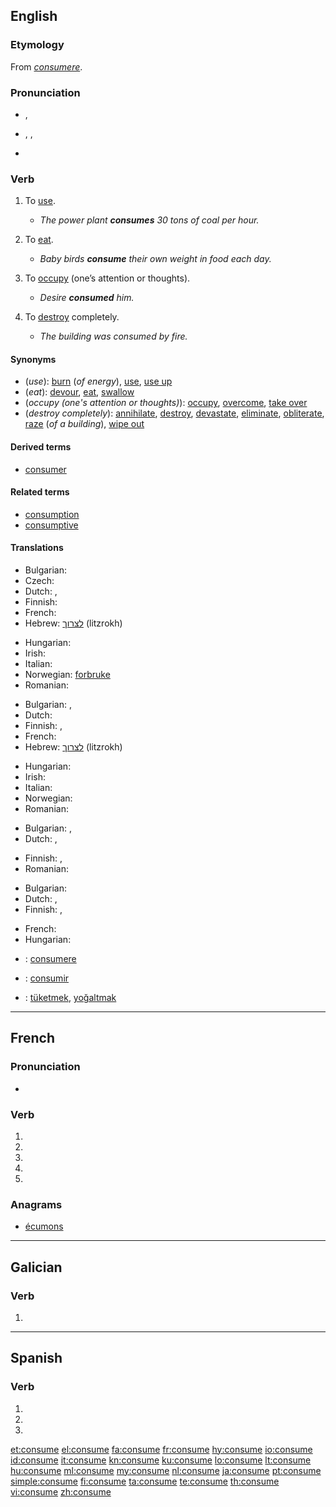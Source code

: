 {{also|consumé}}
==English==

===Etymology===
From {{etyl|la}} ''[[consumere]]''.

===Pronunciation===
* {{a|UK}} {{IPA|/kənˈsjuːm/}}, {{SAMPA|/k@n"sju:m/}}
* {{a|US}} {{enPR|kən-so͞om}}, {{IPA|/kənˈsuːm/}}, {{SAMPA|/k@n"su:m/}}
* {{audio|en-us-consume.ogg|Audio (US)}}

===Verb===
{{en-verb|consum|ing}}

# {{transitive}} To [[use]].
#* ''The power plant '''consumes''' 30 tons of coal per hour.''
# {{transitive}} To [[eat]].
#* ''Baby birds '''consume''' their own weight in food each day.''
# {{transitive}} To [[occupy]] (one’s attention or thoughts).
#* ''Desire '''consumed''' him.''
# {{transitive}} To [[destroy]] completely.
#* ''The building was consumed by fire.''

====Synonyms====
* (''use''): [[burn]] (''of energy''), [[use]], [[use up]]
* (''eat''): [[devour]], [[eat]], [[swallow]]
* (''occupy (one's attention or thoughts)''): [[occupy]], [[overcome]], [[take over]]
* (''destroy completely''): [[annihilate]], [[destroy]], [[devastate]], [[eliminate]], [[obliterate]], [[raze]] (''of a building''), [[wipe out]]

====Derived terms====
* [[consumer]]

====Related terms====
* [[consumption]]
* [[consumptive]]

====Translations====
{{trans-top|to use}}
* Bulgarian: {{t|bg|изразходвам}}
* Czech: {{t-|cs|spotřebovat}}
* Dutch: {{t+|nl|consumeren}}, {{t-|nl|verbruiken}}
* Finnish: {{t-|fi|kuluttaa}}
* French: {{t+|fr|consommer}}
* Hebrew: [[לצרוך]] (litzrokh)
{{trans-mid}}
* Hungarian: {{t|hu|fogyaszt}}
* Irish: {{t-|ga|caith|xs=Irish}}
* Italian: {{t+|it|consumare}}
* Norwegian: [[forbruke]]
* Romanian: {{t-|ro|consuma}}
{{trans-bottom}}

{{trans-top|to eat}}
* Bulgarian: {{t|bg|изяждам}},  {{t|bg|изпивам}}
* Dutch: {{t+|nl|consumeren}}
* Finnish: {{t-|fi|kuluttaa}}, {{t+|fi|syödä}}
* French: {{t+|fr|consommer}}
* Hebrew: [[לצרוך]] (litzrokh)
{{trans-mid}}
* Hungarian: {{t+|hu|elfogyaszt}}
* Irish: {{t-|ga|caith|xs=Irish}}
* Italian: {{t+|it|consumare}}
* Norwegian: {{t+|no|fortære}}
* Romanian: {{t-|ro|consuma}}
{{trans-bottom}}

{{trans-top|to occupy}}
* Bulgarian: {{t|bg|заемам}},  {{t|bg|отнемам}}
* Dutch: {{t+|nl|bezighouden}}, {{t-|nl|verteren}}
{{trans-mid}}
* Finnish: {{t-|fi|kuluttaa}}, {{t+|fi|kalvaa}}
* Romanian: {{qualifier|intransitive}} {{t|ro|se consuma}}
{{trans-bottom}}

{{trans-top|to destroy completely}}
* Bulgarian: {{t|bg|поглъщам}}
* Dutch: {{t-|nl|verteren}}, {{t+|nl|consumeren}}
* Finnish: {{t+|fi|tuhota}}, {{t-|fi|tuhoutua}}
{{trans-mid}}
* French: {{t+|fr|consumer}}
* Hungarian: {{t+|hu|elpusztít}}
{{trans-bottom}}

{{checktrans}}
* {{ttbc|Latin}}: [[consumere]]
* {{ttbc|Spanish}}: [[consumir]]
* {{ttbc|Turkish}}: [[tüketmek]], [[yoğaltmak]]

----

==French==

===Pronunciation===
* {{IPA|lang=fr|/kɔ̃.sym/}}

===Verb===
{{fr-verb form}}

# {{conjugation of|consumer||1|s|pres|ind|lang=fr}}
# {{conjugation of|consumer||3|s|pres|ind|lang=fr}}
# {{conjugation of|consumer||1|s|pres|sub|lang=fr}}
# {{conjugation of|consumer||1|s|pres|sub|lang=fr}}
# {{conjugation of|consumer||2|s|imp|lang=fr}}

===Anagrams===
* [[écumons#French|écumons]]

----

==Galician==

===Verb===
{{gl-verb-form}}

# {{conjugation of|[[consumir#Galician|consumir]]||2|s|imp}}

----

==Spanish==

===Verb===
{{es-verb-form|consumir}}

# {{es-verb form of|ending=ir|mood=imperative|sense=affirmative|pers=2|formal=no|number=singular|[[consumir]]}}
# {{es-verb form of|ending=ir|mood=indicative|tense=present|pers=2|formal=yes|number=singular|[[consumir]]}}
# {{es-verb form of|ending=ir|mood=indicative|tense=present|pers=3|number=singular|[[consumir]]}}

[[et:consume]]
[[el:consume]]
[[fa:consume]]
[[fr:consume]]
[[hy:consume]]
[[io:consume]]
[[id:consume]]
[[it:consume]]
[[kn:consume]]
[[ku:consume]]
[[lo:consume]]
[[lt:consume]]
[[hu:consume]]
[[ml:consume]]
[[my:consume]]
[[nl:consume]]
[[ja:consume]]
[[pt:consume]]
[[simple:consume]]
[[fi:consume]]
[[ta:consume]]
[[te:consume]]
[[th:consume]]
[[vi:consume]]
[[zh:consume]]